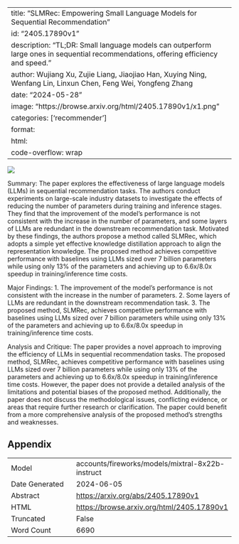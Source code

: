 
---
title: "SLMRec: Empowering Small Language Models for Sequential Recommendation"
id: "2405.17890v1"
description: "TL;DR: Small language models can outperform large ones in sequential recommendations, offering efficiency and speed."
author: Wujiang Xu, Zujie Liang, Jiaojiao Han, Xuying Ning, Wenfang Lin, Linxun Chen, Feng Wei, Yongfeng Zhang
date: "2024-05-28"
image: "https://browse.arxiv.org/html/2405.17890v1/x1.png"
categories: ['recommender']
format:
  html:
    code-overflow: wrap
---

![](https://browse.arxiv.org/html/2405.17890v1/x1.png)

Summary:
The paper explores the effectiveness of large language models (LLMs) in sequential recommendation tasks. The authors conduct experiments on large-scale industry datasets to investigate the effects of reducing the number of parameters during training and inference stages. They find that the improvement of the model's performance is not consistent with the increase in the number of parameters, and some layers of LLMs are redundant in the downstream recommendation task. Motivated by these findings, the authors propose a method called SLMRec, which adopts a simple yet effective knowledge distillation approach to align the representation knowledge. The proposed method achieves competitive performance with baselines using LLMs sized over 7 billion parameters while using only 13% of the parameters and achieving up to 6.6x/8.0x speedup in training/inference time costs.

Major Findings:
1. The improvement of the model's performance is not consistent with the increase in the number of parameters.
2. Some layers of LLMs are redundant in the downstream recommendation task.
3. The proposed method, SLMRec, achieves competitive performance with baselines using LLMs sized over 7 billion parameters while using only 13% of the parameters and achieving up to 6.6x/8.0x speedup in training/inference time costs.

Analysis and Critique:
The paper provides a novel approach to improving the efficiency of LLMs in sequential recommendation tasks. The proposed method, SLMRec, achieves competitive performance with baselines using LLMs sized over 7 billion parameters while using only 13% of the parameters and achieving up to 6.6x/8.0x speedup in training/inference time costs. However, the paper does not provide a detailed analysis of the limitations and potential biases of the proposed method. Additionally, the paper does not discuss the methodological issues, conflicting evidence, or areas that require further research or clarification. The paper could benefit from a more comprehensive analysis of the proposed method's strengths and weaknesses.

## Appendix

|          |          |
|----------|----------|
| Model     | accounts/fireworks/models/mixtral-8x22b-instruct       |
| Date Generated     | 2024-06-05       |
| Abstract | [https://arxiv.org/abs/2405.17890v1](https://arxiv.org/abs/2405.17890v1)        |
| HTML     | [https://browse.arxiv.org/html/2405.17890v1](https://browse.arxiv.org/html/2405.17890v1)       |
| Truncated       | False       |
| Word Count       | 6690       |